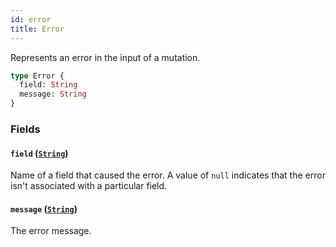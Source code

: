```yaml
---
id: error
title: Error
---
```


Represents an error in the input of a mutation.

```graphql
type Error {
  field: String
  message: String
}
```

### Fields

#### `field` ([`String`](/developer/api-reference/scalars/string.mdx))

Name of a field that caused the error. A value of `null` indicates that the error isn't associated with a particular field.

#### `message` ([`String`](/developer/api-reference/scalars/string.mdx))

The error message.
